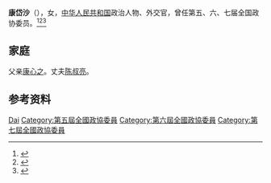 '''康岱沙'''（{{bd|1919年|2月|}}），女，[[中华人民共和国|中华人民共和国]]政治人物、外交官，曾任第五、六、七届全国政协委员。<ref>{{Cite book|title=历届全国政协委员人名辞典|author=|publisher=中国国际广播出版社|year=1996|isbn=9787507813746|location=北京|pages=286}}</ref><ref>{{Cite book|title=中华人民共和国职官志|author=何虎生, 李耀东, 向常福主编|publisher=中国社会出版社|year=2003|isbn=9787800883934|location=北京|pages=}}</ref><ref>{{Cite web|title=康岱沙：从豪门闺秀到延安青年|url=https://epaper.cqrb.cn/html/cqrb/2019-12/20/012/content_249984.htm|accessdate=2020-12-10|work=重庆日报数字报}}</ref>

== 家庭 ==
父亲[[康心之|康心之]]。丈夫[[陈叔亮_(1911年)|陈叔亮]]。

== 参考资料 ==
{{reflist}}

{{中国人物小作品}}

{{Authority control}}
{{DEFAULTSORT:Kang康}}
[[Category:康姓|Dai]]
[[Category:第五屆全國政協委員|Category:第五屆全國政協委員]]
[[Category:第六屆全國政協委員|Category:第六屆全國政協委員]]
[[Category:第七屆全國政協委員|Category:第七屆全國政協委員]]